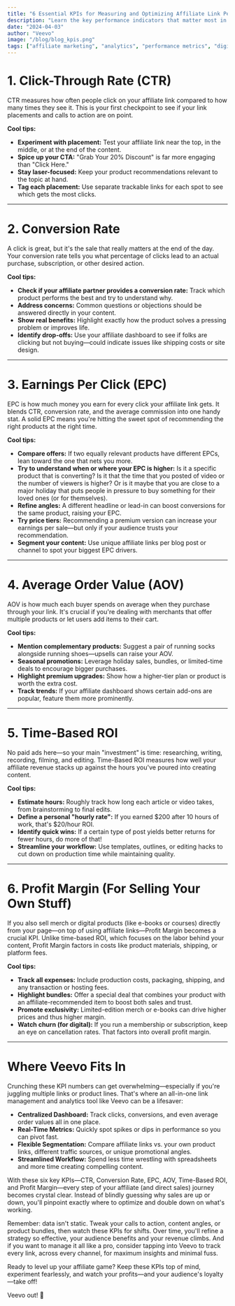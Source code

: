 ```yaml
---
title: "6 Essential KPIs for Measuring and Optimizing Affiliate Link Performance"
description: "Learn the key performance indicators that matter most in affiliate marketing, from click-through rates to profit margins."
date: "2024-04-03"
author: "Veevo"
image: "/blog/blog_kpis.png"
tags: ["affiliate marketing", "analytics", "performance metrics", "digital marketing", "conversion optimization"]
---
```


# 1. Click-Through Rate (CTR)

CTR measures how often people click on your affiliate link compared to how many times they see it. This is your first checkpoint to see if your link placements and calls to action are on point.

**Cool tips:**

- **Experiment with placement:** Test your affiliate link near the top, in the middle, or at the end of the content.
- **Spice up your CTA:** "Grab Your 20% Discount" is far more engaging than "Click Here."
- **Stay laser-focused:** Keep your product recommendations relevant to the topic at hand.
- **Tag each placement:** Use separate trackable links for each spot to see which gets the most clicks.

---

# 2. Conversion Rate

A click is great, but it's the sale that really matters at the end of the day. Your conversion rate tells you what percentage of clicks lead to an actual purchase, subscription, or other desired action.

**Cool tips:**

- **Check if your affiliate partner provides a conversion rate:** Track which product performs the best and try to understand why.
- **Address concerns:** Common questions or objections should be answered directly in your content.
- **Show real benefits:** Highlight exactly how the product solves a pressing problem or improves life.
- **Identify drop-offs:** Use your affiliate dashboard to see if folks are clicking but not buying—could indicate issues like shipping costs or site design.

---

# 3. Earnings Per Click (EPC)

EPC is how much money you earn for every click your affiliate link gets. It blends CTR, conversion rate, and the average commission into one handy stat. A solid EPC means you're hitting the sweet spot of recommending the right products at the right time.

**Cool tips:**

- **Compare offers:** If two equally relevant products have different EPCs, lean toward the one that nets you more.
- **Try to understand when or where your EPC is higher:** Is it a specific product that is converting? Is it that the time that you posted of video or the number of viewers is higher? Or is it maybe that you are close to a major holiday that puts people in pressure to buy something for their loved ones (or for themselves).
- **Refine angles:** A different headline or lead-in can boost conversions for the same product, raising your EPC.
- **Try price tiers:** Recommending a premium version can increase your earnings per sale—but only if your audience trusts your recommendation.
- **Segment your content:** Use unique affiliate links per blog post or channel to spot your biggest EPC drivers.

---

# 4. Average Order Value (AOV)

AOV is how much each buyer spends on average when they purchase through your link. It's crucial if you're dealing with merchants that offer multiple products or let users add items to their cart.

**Cool tips:**

- **Mention complementary products:** Suggest a pair of running socks alongside running shoes—upsells can raise your AOV.
- **Seasonal promotions:** Leverage holiday sales, bundles, or limited-time deals to encourage bigger purchases.
- **Highlight premium upgrades:** Show how a higher-tier plan or product is worth the extra cost.
- **Track trends:** If your affiliate dashboard shows certain add-ons are popular, feature them more prominently.

---

# 5. Time-Based ROI

No paid ads here—so your main "investment" is time: researching, writing, recording, filming, and editing. Time-Based ROI measures how well your affiliate revenue stacks up against the hours you've poured into creating content.

**Cool tips:**

- **Estimate hours:** Roughly track how long each article or video takes, from brainstorming to final edits.
- **Define a personal "hourly rate":** If you earned $200 after 10 hours of work, that's $20/hour ROI.
- **Identify quick wins:** If a certain type of post yields better returns for fewer hours, do more of that!
- **Streamline your workflow:** Use templates, outlines, or editing hacks to cut down on production time while maintaining quality.

---

# 6. Profit Margin (For Selling Your Own Stuff)

If you also sell merch or digital products (like e-books or courses) directly from your page—on top of using affiliate links—Profit Margin becomes a crucial KPI. Unlike time-based ROI, which focuses on the labor behind your content, Profit Margin factors in costs like product materials, shipping, or platform fees.

**Cool tips:**

- **Track all expenses:** Include production costs, packaging, shipping, and any transaction or hosting fees.
- **Highlight bundles:** Offer a special deal that combines your product with an affiliate-recommended item to boost both sales and trust.
- **Promote exclusivity:** Limited-edition merch or e-books can drive higher prices and thus higher margin.
- **Watch churn (for digital):** If you run a membership or subscription, keep an eye on cancellation rates. That factors into overall profit margin.

---

# Where Veevo Fits In

Crunching these KPI numbers can get overwhelming—especially if you're juggling multiple links or product lines. That's where an all-in-one link management and analytics tool like Veevo can be a lifesaver:

- **Centralized Dashboard:** Track clicks, conversions, and even average order values all in one place.
- **Real-Time Metrics:** Quickly spot spikes or dips in performance so you can pivot fast.
- **Flexible Segmentation:** Compare affiliate links vs. your own product links, different traffic sources, or unique promotional angles.
- **Streamlined Workflow:** Spend less time wrestling with spreadsheets and more time creating compelling content.

With these six key KPIs—CTR, Conversion Rate, EPC, AOV, Time-Based ROI, and Profit Margin—every step of your affiliate (and direct sales) journey becomes crystal clear. Instead of blindly guessing why sales are up or down, you'll pinpoint exactly where to optimize and double down on what's working.

Remember: data isn't static. Tweak your calls to action, content angles, or product bundles, then watch these KPIs for shifts. Over time, you'll refine a strategy so effective, your audience benefits and your revenue climbs. And if you want to manage it all like a pro, consider tapping into Veevo to track every link, across every channel, for maximum insights and minimal fuss.

Ready to level up your affiliate game? Keep these KPIs top of mind, experiment fearlessly, and watch your profits—and your audience's loyalty—take off!

Veevo out! 🎤 